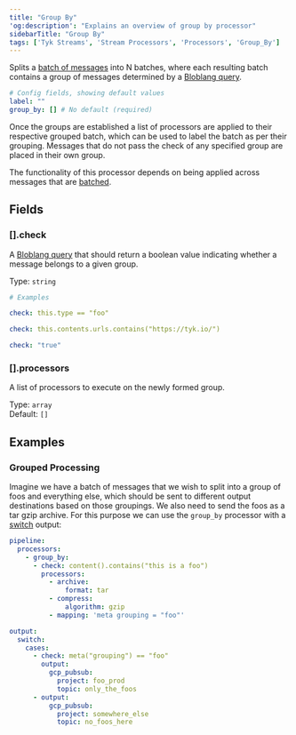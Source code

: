 ```yaml
---
title: "Group By"
'og:description': "Explains an overview of group by processor"
sidebarTitle: "Group By"
tags: ['Tyk Streams', 'Stream Processors', 'Processors', 'Group_By']
---
```


Splits a [batch of messages](/product-stack/tyk-streaming/configuration/common-configuration/batching) into N batches, where each resulting batch contains a group of messages determined by a [Bloblang query](/product-stack/tyk-streaming/guides/bloblang/overview).

```yml
# Config fields, showing default values
label: ""
group_by: [] # No default (required)
```

Once the groups are established a list of processors are applied to their respective grouped batch, which can be used to label the batch as per their grouping. Messages that do not pass the check of any specified group are placed in their own group.

The functionality of this processor depends on being applied across messages that are [batched](/product-stack/tyk-streaming/configuration/common-configuration/batching).

## Fields

### [].check

A [Bloblang query](/product-stack/tyk-streaming/guides/bloblang/overview) that should return a boolean value indicating whether a message belongs to a given group.


Type: `string`  

```yml
# Examples

check: this.type == "foo"

check: this.contents.urls.contains("https://tyk.io/")

check: "true"
```

### [].processors

A list of processors to execute on the newly formed group.


Type: `array`  
Default: `[]`  

## Examples

### Grouped Processing

Imagine we have a batch of messages that we wish to split into a group of foos and everything else, which should be sent to different output destinations based on those groupings. We also need to send the foos as a tar gzip archive. For this purpose we can use the `group_by` processor with a [switch](/product-stack/tyk-streaming/configuration/processors/switch) output:

```yaml
pipeline:
  processors:
    - group_by:
      - check: content().contains("this is a foo")
        processors:
          - archive:
              format: tar
          - compress:
              algorithm: gzip
          - mapping: 'meta grouping = "foo"'

output:
  switch:
    cases:
      - check: meta("grouping") == "foo"
        output:
          gcp_pubsub:
            project: foo_prod
            topic: only_the_foos
      - output:
          gcp_pubsub:
            project: somewhere_else
            topic: no_foos_here
```
